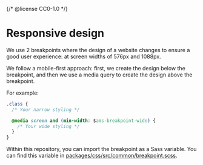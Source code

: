 {/* @license CC0-1.0 */}


<Meta title="Docs/Developer Guide/Responsive Design" />

# Responsive design

We use 2 breakpoints where the design of a website changes to ensure a good user experience: at screen widths of 576px and 1088px.

We follow a mobile-first approach: first, we create the design below the breakpoint, and then we use a media query to create the design above the breakpoint.

For example:

```css
.class {
  /* Your narrow styling */

  @media screen and (min-width: $ams-breakpoint-wide) {
    /* Your wide styling */
  }
}
```

Within this repository, you can import the breakpoint as a Sass variable.
You can find this variable in [packages/css/src/common/breakpoint.scss](https://github.com/Amsterdam/design-system/blob/main/packages/css/src/common/breakpoint.scss).
